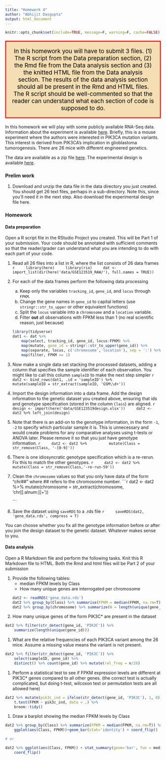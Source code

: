 ```yaml
---
title: "Homework 4"
author: "Abhijit Dasgupta"
output: html_document
---
```


```r
knitr::opts_chunk$set(include=TRUE, message=F, warning=F, cache=FALSE)
```

<p style="color: black; border:3px; border-style: solid; border-color: red;padding: 1em;
background-color: wheat;font-size: 14pt;text-align:center">
In this homework you will have to submit 3 files. (1) The R script from the Data preparation section, (2) the Rmd file from the Data analysis section and (3) the knitted HTML file from the Data analysis section. The results of the data analysis section should all be present in the Rmd and HTML files. The R script should be well-commented so that the reader can understand what each section of code is supposed to do. 
</p>

In this homework we will play with some publicly available RNA-Seq data. 
Information about the experiment is available [here](https://www.ncbi.nlm.nih.gov/geo/query/acc.cgi?acc=GSE123519). Briefly,
this is a mouse experiment where the authors were interested in PIK3CA mutation
variants. This interest is derived from PIK3CA's implication in glioblastoma tumorogenesis. There are 26 mice with different engineered genetics. 

The data are available as a zip file [here](https://www.dropbox.com/s/0fttg8r9ub3gm82/GSE123519_RAW.zip?dl=1). The 
experimental design is available [here](https://www.dropbox.com/s/b510c7fx82u5prh/GSE123519design.xlsx?dl=1).

### Prelim work
1. Download and unzip the data file in the data directory you just created. You should get 26 text files, perhaps in a sub-directory. Note this, since you'll need it
in the next step. Also download the experimental design file here.

### Homework

#### Data preparation

Open a R script file in the RStudio Project you created. This will be Part 1 of your submission. Your code should be annotated with sufficient comments so that the reader/grader can understand what you are intending to do with each part of your code. 



1. Read all 26 files into a list in R, where the list consists of 26 data frames
    ```r
    library(here)
    library(rio)
    dat <- import_list(dir(here('data/GSE123519_RAW/'), full.names = TRUE))
    ```
1. For each of the data frames perform the following data processing
    a. Keep only the variables `tracking_id`, `gene_id`, and `locus` through `FPKM`.
    b. Change the gene names in `gene_id` to capital letters (use `stringr::str_to_upper` or other equivalent functions)
    c. Split the `locus` variable into a `chromosome` and a `location` variable.
    d. Filter **out** all observations with FPKM less than 1 (no real scientific reason, just because)
    ```r
    library(tidyverse)
    dat1 <- dat %>% 
        map(select, tracking_id, gene_id, locus:FPKM) %>% 
        map(mutate, gene_id = stringr::str_to_upper(gene_id)) %>% 
        map(separate, locus, c('chromosome','location'), sep = ':') %>% 
        map(filter, FPKM >= 1)
    ```
1. Now make a single data set stacking the processed datasets, adding a column that
specifies the sample identifier of each observation. You might like to call this column `sampleID` to make the next step simpler
    ```r
    dat2 <- bind_rows(dat1, .id = 'sampleID') %>% 
        mutate(sampleID = str_extract(sampleID, 'GSM\\d+'))
    ```
1. Import the design information into a data frame. Add the design information to 
the genetic dataset you created above, ensuring that ids and genotype
specification (stored in the column `Class`) are aligned.
    ```r
    design <- import(here('data/GSE123519design.xlsx'))
    dat2 <- dat2 %>% left_join(design)
    ```
1. Note that there is an add-on to the genotype information, in the form `-1`,
`-2` to specify which particular sample it is. This is unnecessary and would
create problems for any comparative analyses using t-tests or ANOVA later.
Please remove it so that you just have genotype information.
    ```r
    dat2 <- dat2 %>% 
        mutate(Class = str_remove(Class, '-[0-9]'))
    ```

1. There is one idiosyncratic genotype specification which is a re-rerun. Fix this to 
match the other genotypes. 
    ```r
    dat2 <- dat2 %>% 
        mutate(Class = str_remove(Class,'-re-run-59'))
    ```
    
1. Clean the `chromosome` values so that you only have data of the form "chr##" where ## refers to the chromosome number.
    ```r
    dat2 <- dat2 %>% 
        mutate(chromosome = str_extract(chromosome, 'chr[[:alnum:]]+'))
    
    ```

1. Save the dataset using `saveRDS` to a .rds file
    ```r
    saveRDS(dat2, 'gene_data.rds', compress = T)
    ```


You can choose whether you fix all the genotype information before or after you join the design dataset to the genetic dataset. Whatever makes sense to you.

#### Data analysis

Open a R Markdown file and perform the following tasks. Knit this R Markdown file to HTML. 
Both the Rmd and html files will be Part 2 of your submission

1. Provide the following tables:
    - median FPKM levels by Class
    - How many unique genes are interrogated per chromosome
    ```r
    dat2 <- readRDS('gene_data.rds')
    dat2 %>% group_by(Class) %>% summarise(FPKM = median(FPKM, na.rm=T))
    dat2 %>% group_by(chromosome) %>% summarize(N = length(unique(gene_id)))
    ```
    
1. How many unique genes of the form PIK3C* are present in the dataset
```r
dat2 %>% filter(str_detect(gene_id, 'PIK3C')) %>%
    summarize(length(unique(gene_id)))
```

1. What are the relative frequencies of each PIK3CA variant among the 26 mice. Assume a missing value means the variant is not present.
```r
dat2 %>% filter(str_detect(gene_id, 'PIK3C')) %>%
    select(sampleID, gene_id) %>% 
    distinct() %>% count(gene_id) %>% mutate(rel_freq = n/26)

```

1. Perform a statistical test to see if FPKM expression levels are different at PIK3C* genes compared to all other genes. (the correct test is actually complicated, but doing t-test, wilcoxon test or permutation tests are all allowed here)
```r
dat2 %>% mutate(pik3c_ind = ifelse(str_detect(gene_id, 'PIK3C'), 1, 0)) %>% 
    t.test(FPKM ~ pik3c_ind, data = .) %>% 
    broom::tidy()
```

1. Draw a barplot showing the median FPKM levels by Class
```r
dat2 %>% group_by(Class) %>% summarize(FPKM = median(FPKM, na.rm=T)) %>% 
    ggplot(aes(Class, FPKM))+geom_bar(stat='identity') + coord_flip()

# or 

dat2 %>% ggplot(aes(Class, FPKM)) + stat_summary(geom='bar', fun = median) +
    coord_flip()
```


    
